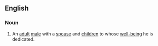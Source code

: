 ==English==

===Noun===
{{en-noun|sg=[[family]] [[man]]|family men}}

# An [[adult]] [[male]] with a [[spouse]] and [[children]] to whose [[well-being]] he is dedicated.